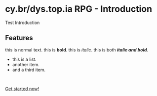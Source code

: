 # cy.br/dys.top.ia RPG - Introduction

Test Introduction

## Features
this is normal text. this is **bold**. this is _italic_. this is both **_italic and bold_**.

- this is a list.
- another item.
- and a third item.

<br />

[Get started now!](/getting-started)
